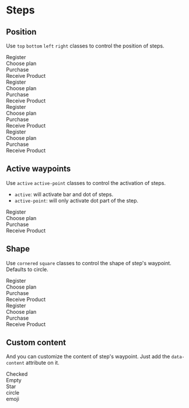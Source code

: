 
# Steps

## Position

Use `top` `bottom` `left` `right` classes to control the position of steps.

<CodeDemo>
  <div className="steps success top">
    <div className="step active">Register</div>
    <div className="step active">Choose plan</div>
    <div className="step">Purchase</div>
    <div className="step">Receive Product</div>
  </div>
</CodeDemo>

<CodeDemo>
  <div className="steps success bottom">
    <div className="step">Register</div>
    <div className="step active-point">Choose plan</div>
    <div className="step active">Purchase</div>
    <div className="step">Receive Product</div>
  </div>
</CodeDemo>

<CodeDemo>
  <div className="steps success left">
    <div className="step">Register</div>
    <div className="step">Choose plan</div>
    <div className="step active-point">Purchase</div>
    <div className="step active">Receive Product</div>
  </div>
</CodeDemo>

<CodeDemo>
  <div className="steps success right">
    <div className="step">Register</div>
    <div className="step active-point">Choose plan</div>
    <div className="step active">Purchase</div>
    <div className="step">Receive Product</div>
  </div>
</CodeDemo>

## Active waypoints

Use `active` `active-point` classes to control the activation of steps.

- `active`: will activate bar and dot of steps.
- `active-point`: will only activate dot part of the step.

<CodeDemo>
  <div className="steps danger bottom">
    <div className="step">Register</div>
    <div className="step active-point">Choose plan</div>
    <div className="step active">Purchase</div>
    <div className="step">Receive Product</div>
  </div>
</CodeDemo>

## Shape

Use `cornered` `square` classes to control the shape of step's waypoint.
Defaults to circle.

<CodeDemo>
  <div className="flex gap-4">
    <div className="steps success right">
      <div className="step square active">Register</div>
      <div className="step square active">Choose plan</div>
      <div className="step square">Purchase</div>
      <div className="step square">Receive Product</div>
    </div>
    <div className="steps danger left">
      <div className="step cornered active">Register</div>
      <div className="step cornered active">Choose plan</div>
      <div className="step cornered">Purchase</div>
      <div className="step cornered">Receive Product</div>
    </div>
  </div>
</CodeDemo>

## Custom content

And you can customize the content of step's waypoint.
Just add the `data-content` attribute on it.

<CodeDemo>
  <div className="steps success left">
    <div className="step active" data-content="✓">
      Checked
    </div>
    <div className="step active" data-content="">
      Empty
    </div>
    <div className="step" data-content="★">
      Star
    </div>
    <div className="step" data-content="●">
      circle
    </div>
    <div className="step" data-content="💪">
      emoji
    </div>
  </div>
</CodeDemo>
